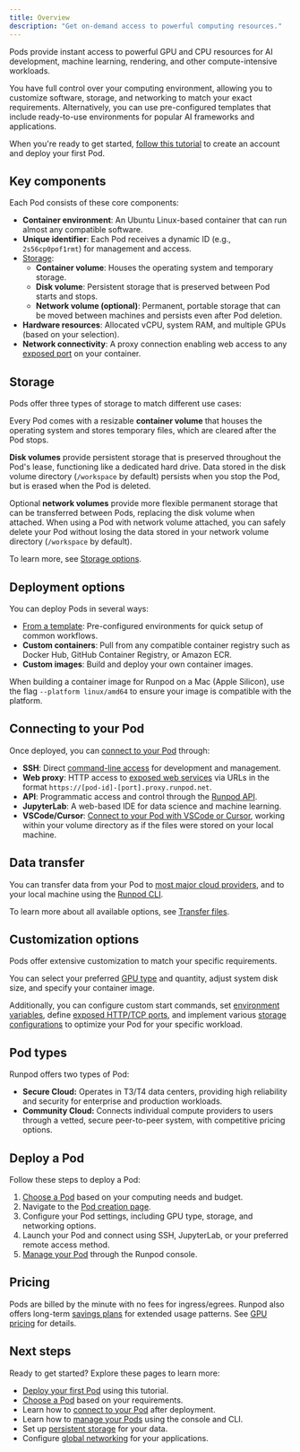 ```yaml
---
title: Overview
description: "Get on-demand access to powerful computing resources."
---
```


Pods provide instant access to powerful GPU and CPU resources for AI development, machine learning, rendering, and other compute-intensive workloads.

You have full control over your computing environment, allowing you to customize software, storage, and networking to match your exact requirements. Alternatively, you can use pre-configured templates that include ready-to-use environments for popular AI frameworks and applications. 

When you're ready to get started, [follow this tutorial](/get-started) to create an account and deploy your first Pod.

## Key components

Each Pod consists of these core components:

- **Container environment**: An Ubuntu Linux-based container that can run almost any compatible software.
- **Unique identifier**: Each Pod receives a dynamic ID (e.g., `2s56cp0pof1rmt`) for management and access.
- [Storage](#storage-options):
    - **Container volume**: Houses the operating system and temporary storage.
    - **Disk volume**: Persistent storage that is preserved between Pod starts and stops.
    - **Network volume (optional)**: Permanent, portable storage that can be moved between machines and persists even after Pod deletion.
- **Hardware resources**: Allocated vCPU, system RAM, and multiple GPUs (based on your selection).
- **Network connectivity**: A proxy connection enabling web access to any [exposed port](/pods/configuration/expose-ports) on your container.

## Storage

Pods offer three types of storage to match different use cases:

Every Pod comes with a resizable **container volume** that houses the operating system and stores temporary files, which are cleared after the Pod stops.

**Disk volumes** provide persistent storage that is preserved throughout the Pod's lease, functioning like a dedicated hard drive. Data stored in the disk volume directory (`/workspace` by default) persists when you stop the Pod, but is erased when the Pod is deleted. 

Optional **network volumes** provide more flexible permanent storage that can be transferred between Pods, replacing the disk volume when attached. When using a Pod with network volume attached, you can safely delete your Pod without losing the data stored in your network volume directory (`/workspace` by default).

To learn more, see [Storage options](/pods/storage/types).

## Deployment options

You can deploy Pods in several ways:

- [From a template](https://docs.runpod.io/pods/templates/overview): Pre-configured environments for quick setup of common workflows.
- **Custom containers**: Pull from any compatible container registry such as Docker Hub, GitHub Container Registry, or Amazon ECR.
- **Custom images**: Build and deploy your own container images.

<Note>

When building a container image for Runpod on a Mac (Apple Silicon), use the flag `--platform linux/amd64` to ensure your image is compatible with the platform.

</Note>

## Connecting to your Pod

Once deployed, you can [connect to your Pod](/pods/connect-to-a-pod) through:

- **SSH**: Direct [command-line access](/pods/configuration/use-ssh) for development and management.
- **Web proxy**: HTTP access to [exposed web services](/pods/configuration/expose-ports) via URLs in the format `https://[pod-id]-[port].proxy.runpod.net`.
- **API**: Programmatic access and control through the [Runpod API](/api-reference/pods/POST/pods).
- **JupyterLab**: A web-based IDE for data science and machine learning.
- **VSCode/Cursor**: [Connect to your Pod with VSCode or Cursor](/pods/configuration/connect-to-ide), working within your volume directory as if the files were stored on your local machine.

## Data transfer

You can transfer data from your Pod to [most major cloud providers](/pods/configuration/export-data), and to your local machine using the [Runpod CLI](/runpodctl/overview).

To learn more about all available options, see [Transfer files](/pods/storage/transfer-files).

## Customization options

Pods offer extensive customization to match your specific requirements.

You can select your preferred [GPU type](/references/gpu-types) and quantity, adjust system disk size, and specify your container image.

Additionally, you can configure custom start commands, set [environment variables](/pods/references/environment-variables), define [exposed HTTP/TCP ports](/pods/configuration/expose-ports), and implement various [storage configurations](pods/storage/types) to optimize your Pod for your specific workload.

## Pod types

Runpod offers two types of Pod:

- **Secure Cloud:** Operates in T3/T4 data centers, providing high reliability and security for enterprise and production workloads.
- **Community Cloud:** Connects individual compute providers to users through a vetted, secure peer-to-peer system, with competitive pricing options.

## Deploy a Pod

Follow these steps to deploy a Pod:

1. [Choose a Pod](/pods/choose-a-pod) based on your computing needs and budget.
2. Navigate to the [Pod creation page](https://console.runpod.io/pod/create).
3. Configure your Pod settings, including GPU type, storage, and networking options.
4. Launch your Pod and connect using SSH, JupyterLab, or your preferred remote access method.
5. [Manage your Pod](/pods/manage-pods) through the Runpod console.

## Pricing

Pods are billed by the minute with no fees for ingress/egrees. Runpod also offers long-term [savings plans](/pods/pricing#savings-plans) for extended usage patterns. See [GPU pricing](https://www.runpod.io/pricing) for details.

## Next steps

Ready to get started? Explore these pages to learn more:

* [Deploy your first Pod](/get-started) using this tutorial.
* [Choose a Pod](/pods/choose-a-pod) based on your requirements.
* Learn how to [connect to your Pod](/pods/connect-to-a-pod) after deployment.
* Learn how to [manage your Pods](/pods/manage-pods) using the console and CLI.
* Set up [persistent storage](/pods/storage/types) for your data.
* Configure [global networking](/pods/networking) for your applications.
